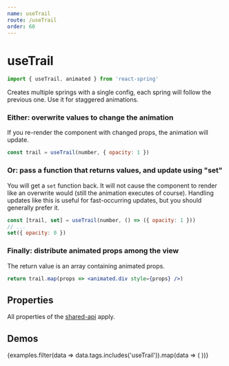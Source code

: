 ```yaml
---
name: useTrail
route: /useTrail
order: 60
---
```



# useTrail

```js
import { useTrail, animated } from 'react-spring'
```

Creates multiple springs with a single config, each spring will follow the previous one. Use it for staggered animations.

### Either: overwrite values to change the animation

If you re-render the component with changed props, the animation will update.

```jsx
const trail = useTrail(number, { opacity: 1 })
```

### Or: pass a function that returns values, and update using "set"

You will get a `set` function back. It will not cause the component to render like an overwrite would (still the animation executes of course). Handling updates like this is useful for fast-occurring updates, but you should generally prefer it.

```jsx
const [trail, set] = useTrail(number, () => ({ opacity: 1 }))
// ...
set({ opacity: 0 })
```

### Finally: distribute animated props among the view

The return value is an array containing animated props.

```jsx
return trail.map(props => <animated.div style={props} />)
```

## Properties

All properties of the [shared-api](/api) apply.

## Demos

<DemoGrid padding={0}>
  {examples.filter(data => data.tags.includes('useTrail')).map(data => (
    <Demo
      key={data.name}
      {...data}
      import={import('../examples/demos/' + data.name)}
    />
  ))}
</DemoGrid>